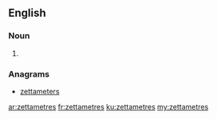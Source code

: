 ==English==

===Noun===
{{head|en|noun plural form}}

# {{plural of|zettametre|lang=en}}

===Anagrams===
* [[zettameters#English|zettameters]]

[[ar:zettametres]]
[[fr:zettametres]]
[[ku:zettametres]]
[[my:zettametres]]
